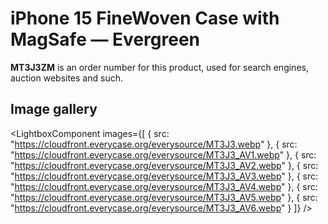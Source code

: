 
# iPhone 15 FineWoven Case with MagSafe — Evergreen

<Callout type='info' emoji='👉🏻'>**MT3J3ZM** is an order number for this product, used for search engines, auction websites and such.</Callout>

## Image gallery

<LightboxComponent
    images={[
      {
        src: "https://cloudfront.everycase.org/everysource/MT3J3.webp"
      },
      {
        src: "https://cloudfront.everycase.org/everysource/MT3J3_AV1.webp"
      },
      {
        src: "https://cloudfront.everycase.org/everysource/MT3J3_AV2.webp"
      },
      {
        src: "https://cloudfront.everycase.org/everysource/MT3J3_AV3.webp"
      },
      {
        src: "https://cloudfront.everycase.org/everysource/MT3J3_AV4.webp"
      },
      {
        src: "https://cloudfront.everycase.org/everysource/MT3J3_AV5.webp"
      },
      {
        src: "https://cloudfront.everycase.org/everysource/MT3J3_AV6.webp"
      }
    ]}
  />
